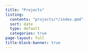```yaml
---
title: "Projects"
listing: 
  contents: "projects/*/index.qmd"
  sort: date
  type: default
  categories: true
page-layout: full
title-block-banner: true
---
```


